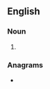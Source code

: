 ==English==

===Noun===
{{head|en|noun form}}

# {{plural of|techie|lang=en}}

===Anagrams===
* {{anagrams|en|a=ceehist|chestie}}